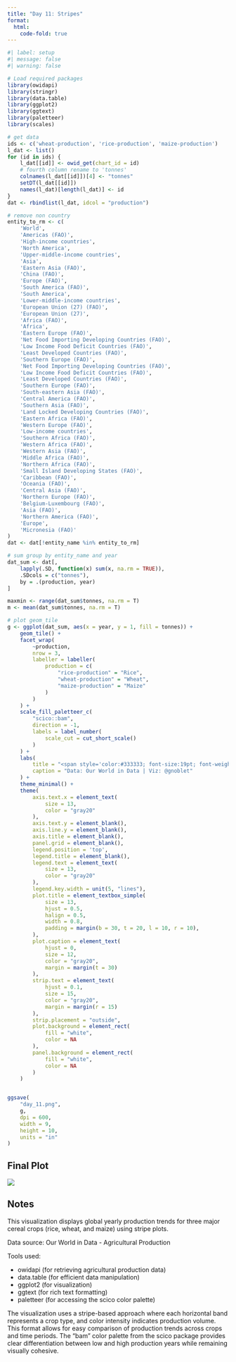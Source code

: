 ```yaml
---
title: "Day 11: Stripes"
format:
  html:
    code-fold: true
---
```


```r
#| label: setup
#| message: false
#| warning: false

# Load required packages
library(owidapi)
library(stringr)
library(data.table)
library(ggplot2)
library(ggtext)
library(paletteer)
library(scales)

# get data
ids <- c('wheat-production', 'rice-production', 'maize-production')
l_dat <- list()
for (id in ids) {
    l_dat[[id]] <- owid_get(chart_id = id)
    # fourth column rename to 'tonnes'
    colnames(l_dat[[id]])[4] <- "tonnes"
    setDT(l_dat[[id]])
    names(l_dat)[length(l_dat)] <- id
}
dat <- rbindlist(l_dat, idcol = "production")

# remove non country
entity_to_rm <- c(
    'World',
    'Americas (FAO)',
    'High-income countries',
    'North America',
    'Upper-middle-income countries',
    'Asia',
    'Eastern Asia (FAO)',
    'China (FAO)',
    'Europe (FAO)',
    'South America (FAO)',
    'South America',
    'Lower-middle-income countries',
    'European Union (27) (FAO)',
    'European Union (27)',
    'Africa (FAO)',
    'Africa',
    'Eastern Europe (FAO)',
    'Net Food Importing Developing Countries (FAO)',
    'Low Income Food Deficit Countries (FAO)',
    'Least Developed Countries (FAO)',
    'Southern Europe (FAO)',
    'Net Food Importing Developing Countries (FAO)',
    'Low Income Food Deficit Countries (FAO)',
    'Least Developed Countries (FAO)',
    'Southern Europe (FAO)',
    'South-eastern Asia (FAO)',
    'Central America (FAO)',
    'Southern Asia (FAO)',
    'Land Locked Developing Countries (FAO)',
    'Eastern Africa (FAO)',
    'Western Europe (FAO)',
    'Low-income countries',
    'Southern Africa (FAO)',
    'Western Africa (FAO)',
    'Western Asia (FAO)',
    'Middle Africa (FAO)',
    'Northern Africa (FAO)',
    'Small Island Developing States (FAO)',
    'Caribbean (FAO)',
    'Oceania (FAO)',
    'Central Asia (FAO)',
    'Northern Europe (FAO)',
    'Belgium-Luxembourg (FAO)',
    'Asia (FAO)',
    'Northern America (FAO)',
    'Europe',
    'Micronesia (FAO)'
)
dat <- dat[!entity_name %in% entity_to_rm]

# sum group by entity_name and year
dat_sum <- dat[,
    lapply(.SD, function(x) sum(x, na.rm = TRUE)),
    .SDcols = c("tonnes"),
    by = .(production, year)
]

maxmin <- range(dat_sum$tonnes, na.rm = T)
m <- mean(dat_sum$tonnes, na.rm = T)

# plot geom_tile
g <- ggplot(dat_sum, aes(x = year, y = 1, fill = tonnes)) +
    geom_tile() +
    facet_wrap(
        ~production,
        nrow = 3,
        labeller = labeller(
            production = c(
                "rice-production" = "Rice",
                "wheat-production" = "Wheat",
                "maize-production" = "Maize"
            )
        )
    ) +
    scale_fill_paletteer_c(
        "scico::bam",
        direction = -1,
        labels = label_number(
            scale_cut = cut_short_scale()
        )
    ) +
    labs(
        title = "<span style='color:#333333; font-size:19pt; font-weight:700'>Global Yearly Production of Rice, Wheat, and Maize</span><br><br><span style='color:#333333; font-size:19pt'>From 1950 to 2020 in Billion of Tonnes",
        caption = "Data: Our World in Data | Viz: @gnoblet"
    ) +
    theme_minimal() +
    theme(
        axis.text.x = element_text(
            size = 13,
            color = "gray20"
        ),
        axis.text.y = element_blank(),
        axis.line.y = element_blank(),
        axis.title = element_blank(),
        panel.grid = element_blank(),
        legend.position = 'top',
        legend.title = element_blank(),
        legend.text = element_text(
            size = 13,
            color = "gray20"
        ),
        legend.key.width = unit(5, "lines"),
        plot.title = element_textbox_simple(
            size = 13,
            hjust = 0.5,
            halign = 0.5,
            width = 0.8,
            padding = margin(b = 30, t = 20, l = 10, r = 10),
        ),
        plot.caption = element_text(
            hjust = 0,
            size = 12,
            color = "gray20",
            margin = margin(t = 30)
        ),
        strip.text = element_text(
            hjust = 0.1,
            size = 15,
            color = "gray20",
            margin = margin(r = 15)
        ),
        strip.placement = "outside",
        plot.background = element_rect(
            fill = "white",
            color = NA
        ),
        panel.background = element_rect(
            fill = "white",
            color = NA
        )
    )


ggsave(
    "day_11.png",
    g,
    dpi = 600,
    width = 9,
    height = 10,
    units = "in"
)
```

## Final Plot

![](day_11.png)

## Notes

This visualization displays global yearly production trends for three major cereal crops (rice, wheat, and maize) using stripe plots.

Data source: Our World in Data - Agricultural Production

Tools used:

- owidapi (for retrieving agricultural production data)
- data.table (for efficient data manipulation)
- ggplot2 (for visualization)
- ggtext (for rich text formatting)
- paletteer (for accessing the scico color palette)

The visualization uses a stripe-based approach where each horizontal band represents a crop type, and color intensity indicates production volume. This format allows for easy comparison of production trends across crops and time periods. The "bam" color palette from the scico package provides clear differentiation between low and high production years while remaining visually cohesive.
